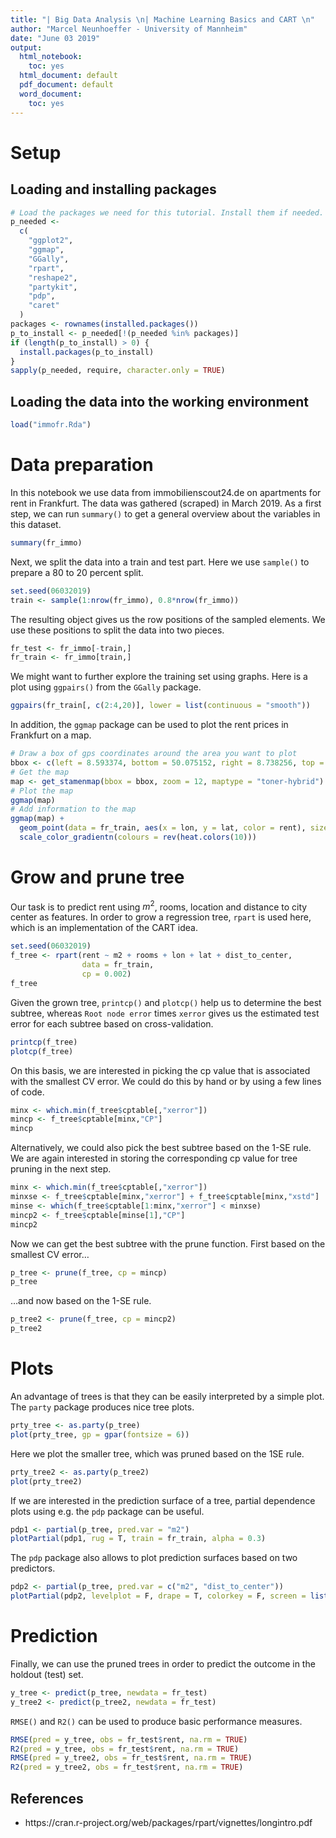 ```yaml
---
title: "| Big Data Analysis \n| Machine Learning Basics and CART \n"
author: "Marcel Neunhoeffer - University of Mannheim"
date: "June 03 2019"
output:
  html_notebook:
    toc: yes
  html_document: default
  pdf_document: default
  word_document:
    toc: yes
---
```


# Setup

## Loading and installing packages
```r
# Load the packages we need for this tutorial. Install them if needed.
p_needed <-
  c(
    "ggplot2",
    "ggmap",
    "GGally",
    "rpart",
    "reshape2",
    "partykit",
    "pdp",
    "caret"
  )
packages <- rownames(installed.packages())
p_to_install <- p_needed[!(p_needed %in% packages)]
if (length(p_to_install) > 0) {
  install.packages(p_to_install)
}
sapply(p_needed, require, character.only = TRUE)
```

## Loading the data into the working environment
```r
load("immofr.Rda")
```

# Data preparation

In this notebook we use data from immobilienscout24.de on apartments for rent in Frankfurt. The data was gathered (scraped) in March 2019. As a first step, we can run `summary()` to get a general overview about the variables in this dataset.

```r
summary(fr_immo)
```

Next, we split the data into a train and test part. Here we use `sample()` to prepare a 80 to 20 percent split.

```r
set.seed(06032019)
train <- sample(1:nrow(fr_immo), 0.8*nrow(fr_immo))
```

The resulting object gives us the row positions of the sampled elements. We use these positions to split the data into two pieces.

```r
fr_test <- fr_immo[-train,]
fr_train <- fr_immo[train,]
```

We might want to further explore the training set using graphs. Here is a plot using `ggpairs()` from the `GGally` package.

```r
ggpairs(fr_train[, c(2:4,20)], lower = list(continuous = "smooth"))
```

In addition, the `ggmap` package can be used to plot the rent prices in Frankfurt on a map.

```r
# Draw a box of gps coordinates around the area you want to plot
bbox <- c(left = 8.593374, bottom = 50.075152, right = 8.738256, top = 50.173762)
# Get the map
map <- get_stamenmap(bbox = bbox, zoom = 12, maptype = "toner-hybrid")
# Plot the map
ggmap(map)
# Add information to the map
ggmap(map) + 
  geom_point(data = fr_train, aes(x = lon, y = lat, color = rent), size = 2, alpha = 0.5) +
  scale_color_gradientn(colours = rev(heat.colors(10))) 
```

# Grow and prune tree

Our task is to predict rent using $m^2$, rooms, location and distance to city center as features. In order to grow a regression tree, `rpart` is used here, which is an implementation of the CART idea. 

```r
set.seed(06032019)
f_tree <- rpart(rent ~ m2 + rooms + lon + lat + dist_to_center, 
                data = fr_train, 
                cp = 0.002)
f_tree
```

Given the grown tree, `printcp()` and `plotcp()` help us to determine the best subtree, whereas `Root node error` times `xerror` gives us the estimated test error for each subtree based on cross-validation. 

```r
printcp(f_tree)
plotcp(f_tree)
```

On this basis, we are interested in picking the cp value that is associated with the smallest CV error. We could do this by hand or by using a few lines of code.

```r
minx <- which.min(f_tree$cptable[,"xerror"])
mincp <- f_tree$cptable[minx,"CP"]
mincp
```

Alternatively, we could also pick the best subtree based on the 1-SE rule. We are again interested in storing the corresponding cp value for tree pruning in the next step.

```r
minx <- which.min(f_tree$cptable[,"xerror"])
minxse <- f_tree$cptable[minx,"xerror"] + f_tree$cptable[minx,"xstd"]
minse <- which(f_tree$cptable[1:minx,"xerror"] < minxse)
mincp2 <- f_tree$cptable[minse[1],"CP"]
mincp2
```

Now we can get the best subtree with the prune function. First based on the smallest CV error...

```r
p_tree <- prune(f_tree, cp = mincp)
p_tree
```

...and now based on the 1-SE rule.

```r
p_tree2 <- prune(f_tree, cp = mincp2)
p_tree2
```

# Plots

An advantage of trees is that they can be easily interpreted by a simple plot. The `party` package produces nice tree plots.

```r
prty_tree <- as.party(p_tree)
plot(prty_tree, gp = gpar(fontsize = 6))
```

Here we plot the smaller tree, which was pruned based on the 1SE rule. 

```r
prty_tree2 <- as.party(p_tree2)
plot(prty_tree2)
```

If we are interested in the prediction surface of a tree, partial dependence plots using e.g. the `pdp` package can be useful.

```r
pdp1 <- partial(p_tree, pred.var = "m2")
plotPartial(pdp1, rug = T, train = fr_train, alpha = 0.3)
```

The `pdp` package also allows to plot prediction surfaces based on two predictors.

```r
pdp2 <- partial(p_tree, pred.var = c("m2", "dist_to_center"))
plotPartial(pdp2, levelplot = F, drape = T, colorkey = F, screen = list(z = 40, x = -60))
```

# Prediction

Finally, we can use the pruned trees in order to predict the outcome in the holdout (test) set.

```r
y_tree <- predict(p_tree, newdata = fr_test)
y_tree2 <- predict(p_tree2, newdata = fr_test)
```

`RMSE()` and `R2()` can be used to produce basic performance measures.

```r
RMSE(pred = y_tree, obs = fr_test$rent, na.rm = TRUE)
R2(pred = y_tree, obs = fr_test$rent, na.rm = TRUE)
RMSE(pred = y_tree2, obs = fr_test$rent, na.rm = TRUE)
R2(pred = y_tree2, obs = fr_test$rent, na.rm = TRUE)
```

## References

* https://cran.r-project.org/web/packages/rpart/vignettes/longintro.pdf